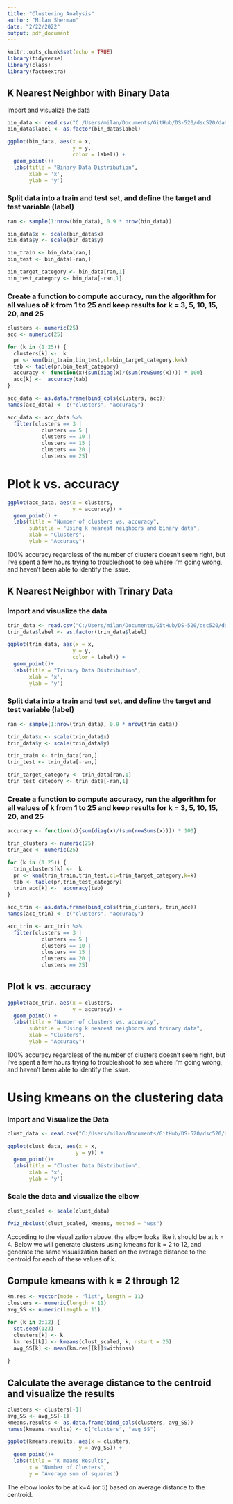 ---
title: "Clustering Analysis"
author: "Milan Sherman"
date: "2/22/2022"
output: pdf_document
---

```{r setup, include=FALSE}
knitr::opts_chunk$set(echo = TRUE)
library(tidyverse)
library(class)
library(factoextra)

```

## K Nearest Neighbor with Binary Data

Import and visualize the data

```{r, echo=FALSE}
bin_data <- read.csv("C:/Users/milan/Documents/GitHub/DS-520/dsc520/data/binary-classifier-data.csv")
bin_data$label <- as.factor(bin_data$label)

ggplot(bin_data, aes(x = x,
                     y = y,
                     color = label)) +
  geom_point()+
  labs(title = "Binary Data Distribution",
       xlab = 'x',
       ylab = 'y')
```

### Split data into a train and test set, and define the target and test variable (label)

```{r}
ran <- sample(1:nrow(bin_data), 0.9 * nrow(bin_data)) 

bin_data$x <- scale(bin_data$x)
bin_data$y <- scale(bin_data$y)

bin_train <- bin_data[ran,]
bin_test <- bin_data[-ran,]

bin_target_category <- bin_data[ran,1]
bin_test_category <- bin_data[-ran,1]


```

### Create a function to compute accuracy, run the algorithm for all values of k from 1 to 25 and keep results for k = 3, 5, 10, 15, 20, and 25
```{r, warning=FALSE, message=FALSE}

clusters <- numeric(25)
acc <- numeric(25)

for (k in (1:25)) {
  clusters[k] <-  k
  pr <- knn(bin_train,bin_test,cl=bin_target_category,k=k)
  tab <- table(pr,bin_test_category)
  accuracy <- function(x){sum(diag(x)/(sum(rowSums(x)))) * 100}
  acc[k] <-  accuracy(tab)
}

acc_data <- as.data.frame(bind_cols(clusters, acc))
names(acc_data) <- c("clusters", "accuracy")

acc_data <- acc_data %>% 
  filter(clusters == 3 | 
           clusters == 5 | 
           clusters == 10 | 
           clusters == 15 | 
           clusters == 20 | 
           clusters == 25)
```

# Plot k vs. accuracy
```{r, echo=FALSE}
ggplot(acc_data, aes(x = clusters,
                     y = accuracy)) +
  geom_point() +
  labs(title = "Number of clusters vs. accuracy",
       subtitle = "Using k nearest neighbors and binary data",
       xlab = "Clusters",
       ylab = "Accuracy")
```
100% accuracy regardless of the number of clusters doesn't seem right, but I've spent a few hours trying to troubleshoot to see where I'm going wrong, and haven't been able to identify the issue.


## K Nearest Neighbor with Trinary Data

### Import and visualize the data

```{r, echo=FALSE}
trin_data <- read.csv("C:/Users/milan/Documents/GitHub/DS-520/dsc520/data/trinary-classifier-data.csv")
trin_data$label <- as.factor(trin_data$label)

ggplot(trin_data, aes(x = x,
                     y = y,
                     color = label)) +
  geom_point()+
  labs(title = "Trinary Data Distribution",
       xlab = 'x',
       ylab = 'y')

```

### Split data into a train and test set, and define the target and test variable (label)

```{r}
ran <- sample(1:nrow(trin_data), 0.9 * nrow(trin_data)) 

trin_data$x <- scale(trin_data$x)
trin_data$y <- scale(trin_data$y)

trin_train <- trin_data[ran,]
trin_test <- trin_data[-ran,]

trin_target_category <- trin_data[ran,1]
trin_test_category <- trin_data[-ran,1]


```

### Create a function to compute accuracy, run the algorithm for all values of k from 1 to 25 and keep results for k = 3, 5, 10, 15, 20, and 25

```{r, warning=FALSE, message=FALSE}
accuracy <- function(x){sum(diag(x)/(sum(rowSums(x)))) * 100}

trin_clusters <- numeric(25)
trin_acc <- numeric(25)

for (k in (1:25)) {
  trin_clusters[k] <-  k
  pr <- knn(trin_train,trin_test,cl=trin_target_category,k=k)
  tab <- table(pr,trin_test_category)
  trin_acc[k] <-  accuracy(tab)
}

acc_trin <- as.data.frame(bind_cols(trin_clusters, trin_acc))
names(acc_trin) <- c("clusters", "accuracy")

acc_trin <- acc_trin %>% 
  filter(clusters == 3 | 
           clusters == 5 | 
           clusters == 10 | 
           clusters == 15 | 
           clusters == 20 | 
           clusters == 25)

```

## Plot k vs. accuracy

```{r, echo=FALSE}
ggplot(acc_trin, aes(x = clusters,
                     y = accuracy)) +
  geom_point() +
  labs(title = "Number of clusters vs. accuracy",
       subtitle = "Using k nearest neighbors and trinary data",
       xlab = "Clusters",
       ylab = "Accuracy")

```
100% accuracy regardless of the number of clusters doesn't seem right, but I've spent a few hours trying to troubleshoot to see where I'm going wrong, and haven't been able to identify the issue.


# Using kmeans on the clustering data

### Import and Visualize the Data

```{r, echo=FALSE}
clust_data <- read.csv("C:/Users/milan/Documents/GitHub/DS-520/dsc520/data/clustering-data.csv")

ggplot(clust_data, aes(x = x,
                      y = y)) +
  geom_point()+
  labs(title = "Cluster Data Distribution",
       xlab = 'x',
       ylab = 'y')

```

### Scale the data and visualize the elbow

```{r}
clust_scaled <- scale(clust_data)

fviz_nbclust(clust_scaled, kmeans, method = "wss") 

```
According to the visualization above, the elbow looks like it should be at k = 4.  Below we will generate clusters using kmeans for k = 2 to 12, and generate the same visualization based on the average distance to the centroid for each of these values of k.

## Compute kmeans with k = 2 through 12
```{r}
km.res <- vector(mode = "list", length = 11)
clusters <- numeric(length = 11)
avg_SS <- numeric(length = 11)

for (k in 2:12) {
  set.seed(123)
  clusters[k] <- k
  km.res[[k]] <- kmeans(clust_scaled, k, nstart = 25)
  avg_SS[k] <- mean(km.res[[k]]$withinss)
  
}

```

## Calculate the average distance to the centroid and visualize the results
```{r, warning=FALSE, message=FALSE}

clusters <- clusters[-1]
avg_SS <- avg_SS[-1]
kmeans.results <- as.data.frame(bind_cols(clusters, avg_SS))
names(kmeans.results) <- c("clusters", "avg_SS")


```

```{r, echo=FALSE}
ggplot(kmeans.results, aes(x = clusters,
                       y = avg_SS)) +
  geom_point()+
  labs(title = "K means Results",
       x = 'Number of Clusters',
       y = 'Average sum of squares')
```


The elbow looks to be at k=4 (or 5) based on average distance to the centroid.